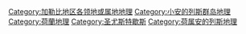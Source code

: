 [[Category:加勒比地区各领地或属地地理|Category:加勒比地区各领地或属地地理]]
[[Category:小安的列斯群岛地理|Category:小安的列斯群岛地理]]
[[Category:荷蘭地理|Category:荷蘭地理]]
[[Category:圣尤斯特歇斯|Category:圣尤斯特歇斯]]
[[Category:荷属安的列斯地理|Category:荷属安的列斯地理]]